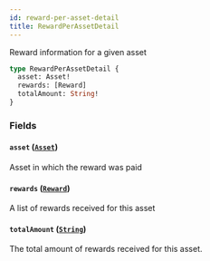 ```yaml
---
id: reward-per-asset-detail
title: RewardPerAssetDetail
---
```



Reward information for a given asset


```graphql
type RewardPerAssetDetail {
  asset: Asset!
  rewards: [Reward]
  totalAmount: String!
}
```


### Fields

#### `asset` ([`Asset`](/docs/graphql/objects/asset))

Asset in which the reward was paid


#### `rewards` ([`Reward`](/docs/graphql/objects/reward))

A list of rewards received for this asset


#### `totalAmount` ([`String`](/docs/graphql/scalars/string))

The total amount of rewards received for this asset.




